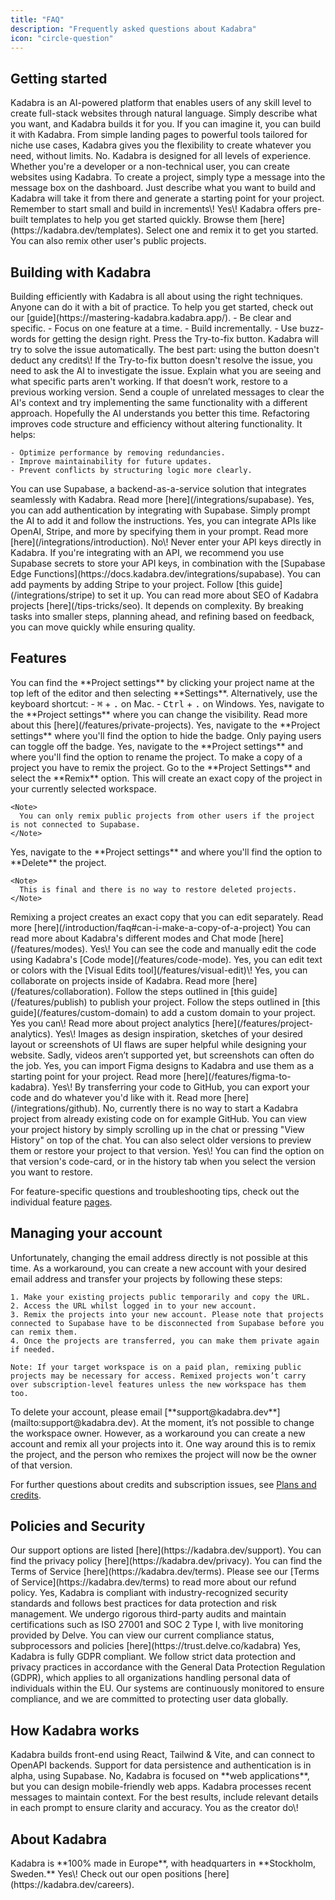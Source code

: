 ```yaml
---
title: "FAQ"
description: "Frequently asked questions about Kadabra"
icon: "circle-question"
---
```


## Getting started

<AccordionGroup>
  <Accordion title="What is Kadabra?">
    Kadabra is an AI-powered platform that enables users of any skill level to create full-stack websites through natural language. Simply describe what you want, and Kadabra builds it for you.
  </Accordion>
  <Accordion title="What can I build with Kadabra?">
    If you can imagine it, you can build it with Kadabra. From simple landing pages to powerful tools tailored for niche use cases, Kadabra gives you the flexibility to create whatever you need, without limits.
  </Accordion>
  <Accordion title="Do I need coding experience to build with Kadabra?">
    No. Kadabra is designed for all levels of experience. Whether you're a developer or a non-technical user, you can create websites using Kadabra.
  </Accordion>
  <Accordion title="How do I create a project?">
    To create a project, simply type a message into the message box on the dashboard. Just describe what you want to build and Kadabra will take it from there and generate a starting point for your project. Remember to start small and build in increments\!
  </Accordion>
  <Accordion title="Can I start from templates?">
    Yes\! Kadabra offers pre-built templates to help you get started quickly. Browse them [here](https://kadabra.dev/templates). Select one and remix it to get you started. You can also remix other user's public projects.
  </Accordion>
</AccordionGroup>

## Building with Kadabra

<AccordionGroup>
  <Accordion title="How do I build efficiently with Kadabra?">
    Building efficiently with Kadabra is all about using the right techniques. Anyone can do it with a bit of practice. To help you get started, check out our [guide](https://mastering-kadabra.kadabra.app/).
  </Accordion>
  <Accordion title="How should I structure my prompts for the best results?">
    - Be clear and specific.
    - Focus on one feature at a time.
    - Build incrementally.
    - Use buzz-words for getting the design right.
  </Accordion>
  <Accordion title="What should I do when I hit an error?">
    <Steps>
      <Step title="Try-to-fix button">
        Press the Try-to-fix button. Kadabra will try to solve the issue automatically. The best part: using the button doesn't deduct any credits\!
      </Step>
      <Step title="Investigate">
        If the Try-to-fix button doesn't resolve the issue, you need to ask the AI to investigate the issue. Explain what you are seeing and what specific parts aren't working.
      </Step>
      <Step title="Restore">
        If that doesn’t work, restore to a previous working version. Send a couple of unrelated messages to clear the AI's context and try implementing the same functionality with a different approach. Hopefully the AI understands you better this time.
      </Step>
    </Steps>
  </Accordion>
  <Accordion title="What is refactoring, and why is it important?">
    Refactoring improves code structure and efficiency without altering functionality. It helps:

    - Optimize performance by removing redundancies.
    - Improve maintainability for future updates.
    - Prevent conflicts by structuring logic more clearly.
  </Accordion>
  <Accordion title="Can I connect my project to a backend to store data?">
    You can use Supabase, a backend-as-a-service solution that integrates seamlessly with Kadabra. Read more [here](/integrations/supabase).
  </Accordion>
  <Accordion title="Can I add login to my website?">
    Yes, you can add authentication by integrating with Supabase. Simply prompt the AI to add it and follow the instructions.
  </Accordion>
  <Accordion title="Can I add third-party APIs to my project?">
    Yes, you can integrate APIs like OpenAI, Stripe, and more by specifying them in your prompt. Read more [here](/integrations/introduction).
  </Accordion>
  <Accordion title="Can I store sensitive API keys in Kadabra?">
    No\! Never enter your API keys directly in Kadabra. If you're integrating with an API, we recommend you use Supabase secrets to store your API keys, in combination with the [Supabase Edge Functions](https://docs.kadabra.dev/integrations/supabase).
  </Accordion>
  <Accordion title="How do I add payments to my website?">
    You can add payments by adding Stripe to your project. Follow [this guide](/integrations/stripe) to set it up.
  </Accordion>
  <Accordion title="How can I improve SEO for my project?">
    You can read more about SEO of Kadabra projects [here](/tips-tricks/seo).
  </Accordion>
  <Accordion title="How long does it take to complete a project?">
    It depends on complexity. By breaking tasks into smaller steps, planning ahead, and refining based on feedback, you can move quickly while ensuring quality.
  </Accordion>
</AccordionGroup>

## Features

<AccordionGroup>
  <Accordion title="How do I find the Project settings?">
    You can find the **Project settings** by clicking your project name at the top left of the editor and then selecting **Settings**.
    Alternatively, use the keyboard shortcut:
    - <kbd>⌘</kbd> + <kbd>.</kbd> on Mac.
    - <kbd>Ctrl</kbd> + <kbd>.</kbd> on Windows.
  </Accordion>
  <Accordion title="Can I change the visibility of my project?">
    Yes, navigate to the **Project settings** where you can change the visibility. Read more about this [here](/features/private-projects).
  </Accordion>
  <Accordion title="Can I hide the Kadabra badge?">
    Yes, navigate to the **Project settings** where you'll find the option to hide the badge. Only paying users can toggle off the badge.
  </Accordion>
  <Accordion title="Can I rename a project?">
    Yes, navigate to the **Project settings** and where you'll find the option to rename the project.
  </Accordion>
  <Accordion title="Can I make a copy of a project?">
    To make a copy of a project you have to remix the project. Go to the **Project Settings** and select the **Remix** option. This will create an exact copy of the project in your currently selected workspace.

    <Note>
      You can only remix public projects from other users if the project is not connected to Supabase.
    </Note>
  </Accordion>
  <Accordion title="Can I delete a project?">
    Yes, navigate to the **Project settings** and where you'll find the option to **Delete** the project.

    <Note>
      This is final and there is no way to restore deleted projects.
    </Note>
  </Accordion>
  <Accordion title="What is a remix?">
    Remixing a project creates an exact copy that you can edit separately. Read more [here](/introduction/faq#can-i-make-a-copy-of-a-project)
  </Accordion>
  <Accordion title="What is Chat mode?">
    You can read more about Kadabra's different modes and Chat mode [here](/features/modes).
  </Accordion>
  <Accordion title="Can I see the code that Kadabra generates and manually edit it?">
    Yes\! You can see the code and manually edit the code using Kadabra's [Code mode](/features/code-mode).
  </Accordion>
  <Accordion title="Can I manually edit text or colors?">
    Yes, you can edit text or colors with the [Visual Edits tool](/features/visual-edit)\!
  </Accordion>
  <Accordion title="Can I collaborate on my projects?">
    Yes, you can collaborate on projects inside of Kadabra. Read more [here](/features/collaboration).
  </Accordion>
  <Accordion title="How do I publish my project?">
    Follow the steps outlined in [this guide](/features/publish) to publish your project.
  </Accordion>
  <Accordion title="How do I add a custom domain to my project?">
    Follow the steps outlined in [this guide](/features/custom-domain) to add a custom domain to your project.
  </Accordion>
  <Accordion title="Can I see analytics for my published projects?">
    Yes you can\! Read more about project analytics [here](/features/project-analytics).
  </Accordion>
  <Accordion title="Can I add images to a Kadabra prompt?">
    Yes\! Images as design inspiration, sketches of your desired layout or screenshots of UI flaws are super helpful while designing your website.
  </Accordion>
  <Accordion title="Can I add videos to a Kadabra prompt?">
    Sadly, videos aren’t supported yet, but screenshots can often do the job.
  </Accordion>
  <Accordion title="Can I import designs from Figma?">
    Yes, you can import Figma designs to Kadabra and use them as a starting point for your project. Read more [here](/features/figma-to-kadabra).
  </Accordion>
  <Accordion title="Can I export all of my project's code?">
    Yes\! By transferring your code to GitHub, you can export your code and do whatever you'd like with it. Read more [here](/integrations/github).
  </Accordion>
  <Accordion title="Can I start a project by importing code from an external source such as GitHub?">
    No, currently there is no way to start a Kadabra project from already existing code on for example GitHub.
  </Accordion>
  <Accordion title="How do I see my project history?">
    You can view your project history by simply scrolling up in the chat or pressing "View History" on top of the chat. You can also select older versions to preview them or restore your project to that version.
  </Accordion>
  <Accordion title="Can I restore an earlier version of my project?">
    Yes\! You can find the option on that version's code-card, or in the history tab when you select the version you want to restore.
  </Accordion>
</AccordionGroup>

For feature-specific questions and troubleshooting tips, check out the individual feature [pages](/features).

## Managing your account

<AccordionGroup>
  <Accordion title="Can I change the email I use to login?">
    Unfortunately, changing the email address directly is not possible at this time. As a workaround, you can create a new account with your desired email address and transfer your projects by following these steps:

    1. Make your existing projects public temporarily and copy the URL.
    2. Access the URL whilst logged in to your new account.
    3. Remix the projects into your new account. Please note that projects connected to Supabase have to be disconnected from Supabase before you can remix them.
    4. Once the projects are transferred, you can make them private again if needed.

    Note: If your target workspace is on a paid plan, remixing public projects may be necessary for access. Remixed projects won’t carry over subscription-level features unless the new workspace has them too.
  </Accordion>
  <Accordion title="Can I delete my account?">
    To delete your account, please email [**support@kadabra.dev**](mailto:support@kadabra.dev).
  </Accordion>
  <Accordion title="Can I change the workspace owner?">
    At the moment, it’s not possible to change the workspace owner. However, as a workaround you can create a new account and remix all your projects into it.
  </Accordion>
  <Accordion title="How can I transfer project ownership to someone else?">
    One way around this is to remix the project, and the person who remixes the project will now be the owner of that version.
  </Accordion>
</AccordionGroup>

For further questions about credits and subscription issues, see [Plans and credits](/introduction/plans-and-credits).

## Policies and Security

<AccordionGroup>
  <Accordion title="How can I get support?">
    Our support options are listed [here](https://kadabra.dev/support).
  </Accordion>
  <Accordion title="Where can I find Kadabra's privacy policy?">
    You can find the privacy policy [here](https://kadabra.dev/privacy).
  </Accordion>
  <Accordion title="Where can I find Kadabra's Terms of Service?">
    You can find the Terms of Service [here](https://kadabra.dev/terms).
  </Accordion>
  <Accordion title="What is Kadabra's refund policy?">
    Please see our [Terms of Service](https://kadabra.dev/terms) to read more about our refund policy.
  </Accordion>
  <Accordion title="Is Kadabra compliant with security standards?">
    Yes, Kadabra is compliant with industry-recognized security standards and follows best practices for data protection and risk management.
    We undergo rigorous third-party audits and maintain certifications such as ISO 27001 and SOC 2 Type I, with live monitoring provided by Delve.
    You can view our current compliance status, subprocessors and policies [here](https://trust.delve.co/kadabra)
  </Accordion>
  <Accordion title="Is Kadabra GDPR compliant?">
    Yes, Kadabra is fully GDPR compliant. We follow strict data protection and privacy practices in accordance with the General Data Protection Regulation (GDPR), which applies to all organizations handling personal data of individuals within the EU.
    Our systems are continuously monitored to ensure compliance, and we are committed to protecting user data globally.
  </Accordion>
</AccordionGroup>

## How Kadabra works

<AccordionGroup>
  <Accordion title="What tech stacks does Kadabra know?">
    Kadabra builds front-end using React, Tailwind & Vite, and can connect to OpenAPI backends. Support for data persistence and authentication is in alpha, using Supabase.
  </Accordion>
  <Accordion title="Does Kadabra support mobile app development?">
    No, Kadabra is focused on **web applications**, but you can design mobile-friendly web apps.
  </Accordion>
  <Accordion title="How does Kadabra remember context?">
    Kadabra processes recent messages to maintain context. For the best results, include relevant details in each prompt to ensure clarity and accuracy.
  </Accordion>
  <Accordion title="Who owns the projects and the code that Kadabra creates?">
    You as the creator do\!
  </Accordion>
</AccordionGroup>

## About Kadabra

<AccordionGroup>
  <Accordion title="Where is Kadabra based?">
    Kadabra is **100% made in Europe**, with headquarters in **Stockholm, Sweden.**
  </Accordion>
  <Accordion title="Is Kadabra hiring?">
    Yes\! Check out our open positions [here](https://kadabra.dev/careers).
  </Accordion>
</AccordionGroup>
